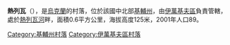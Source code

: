 {{coord|50|53|18|N|29|42|59|E|scale:30000|display=title}}

'''熱列瓦'''（{{lang-uk|Жерева}}），是[[烏克蘭|烏克蘭]]的村落，位於該國中北部[[基輔州|基輔州]]，由[[伊萬基夫區|伊萬基夫區]]負責管轄，處於[[熱列瓦河|熱列瓦河]]畔，面積0.6平方公里，海拔高度125米，2001年人口89。

{{DEFAULTSORT:Жерева}}
[[Category:基輔州村落|Category:基輔州村落]]
[[Category:伊萬基夫區村落|Category:伊萬基夫區村落]]


{{Kiev-geo-stub}}